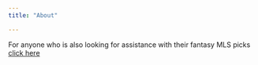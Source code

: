 ```yaml
---
title: "About"

---
```


For anyone who is also looking for assistance with their fantasy MLS picks [click here](https://lwmathews92.github.io/FMLS.github.io/index.html)